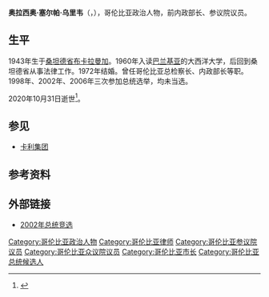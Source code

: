 {{西班牙语姓名|塞尔帕|乌里韦}}
{{Infobox officeholder
|name            = 奥拉西奥·塞尔帕
|native_name     = Horacio Serpa
|image           = Horacio Serpa campaigning in 2006.png
|caption         = 2006年
|office          = 哥伦比亚参议院议员
|term_start      = 2014年7月20日
|term_end        = 2018年7月20日
|term_start1     = 1986年7月20日
|term_end1       = 1990年7月20日
|office2         = [[桑坦德省|桑坦德省]]省长
|term_start2     = 2008年1月1日
|term_end2       = 2012年1月1日
|office3         = 哥伦比亚常驻[[美洲国家组织|美洲国家组织]]代表
|term_start3     = 2003年3月10日
|term_end3       = 2004年9月24日
|president3      = [[阿尔瓦罗·乌里韦|阿尔瓦罗·乌里韦]]
|office4         = 哥伦比亚内政部长
|term_start4     = 1994年
|term_end4       = 1997年
|president4      = [[埃内斯托·桑佩尔·皮萨诺|埃内斯托·桑佩尔·皮萨诺]]
|office7         = 哥伦比亚总检察长
|term_start7     = 1988年
|term_end7       = 1989年
|birth_date      = 1943年1月4日
|birth_place     = [[哥伦比亚|哥伦比亚]][[桑坦德省|桑坦德省]][[布卡拉曼加|布卡拉曼加]]
|death_date      = {{death date and age|2020|10|31|1943|01|04|df=yes}}
|death_place     = 哥伦比亚桑坦德省[[布卡拉曼加|布卡拉曼加]]
|nationality     = 哥伦比亚
|alma_mater      = 大西洋大学
|profession      = [[律師|律師]]、[[政治人物|政治人物]]
|party           = [[哥伦比亚自由党|哥伦比亚自由党]]
|footnotes       =
}}

'''奥拉西奥·塞尔帕·乌里韦'''（{{lang-es|Horacio Serpa Uribe}}，{{bd|1943年|1月4日|2020年|10月31日|catIdx=Serpa}}），哥伦比亚政治人物，前内政部长、参议院议员。
==生平==
1943年生于[[桑坦德省|桑坦德省]][[布卡拉曼加|布卡拉曼加]]。1960年入读[[巴兰基亚|巴兰基亚]]的大西洋大学，后回到桑坦德省从事法律工作。1972年结婚。曾任哥伦比亚总检察长、内政部长等职。1998年、2002年、2006年三次参加总统选举，均未当选。

2020年10月31日逝世<ref>{{cite news|url=https://www.eltiempo.com/politica/horacio-serpa-fallecio-hoy-31-de-octubre-de-2020-546420|title=Falleció a los 77 años el excandidato a la presidencia Horacio Serpa|website=El Tiempo|access-date=2020-10-31|language=es|archive-date=2020-11-15|archive-url=https://web.archive.org/web/20201115220828/https://www.eltiempo.com/politica/horacio-serpa-fallecio-hoy-31-de-octubre-de-2020-546420|dead-url=no}}</ref>。

==参见==
*[[卡利集团|卡利集团]]

==参考资料==
<references/>

==外部链接==
* [http://news.bbc.co.uk/hi/spanish/specials/elecciones_en_colombia/newsid_1994000/1994475.stm 2002年总统竞选] {{Wayback|url=http://news.bbc.co.uk/hi/spanish/specials/elecciones_en_colombia/newsid_1994000/1994475.stm |date=20200221054713 }}

{{authority control}}

{{DEFAULTSORT:Serpa Uribe, Horacio}}
[[Category:哥伦比亚政治人物|Category:哥伦比亚政治人物]]
[[Category:哥伦比亚律师|Category:哥伦比亚律师]]
[[Category:哥伦比亚参议院议员|Category:哥伦比亚参议院议员]]
[[Category:哥伦比亚众议院议员|Category:哥伦比亚众议院议员]]
[[Category:哥伦比亚市长|Category:哥伦比亚市长]]
[[Category:哥伦比亚总统候选人|Category:哥伦比亚总统候选人]]